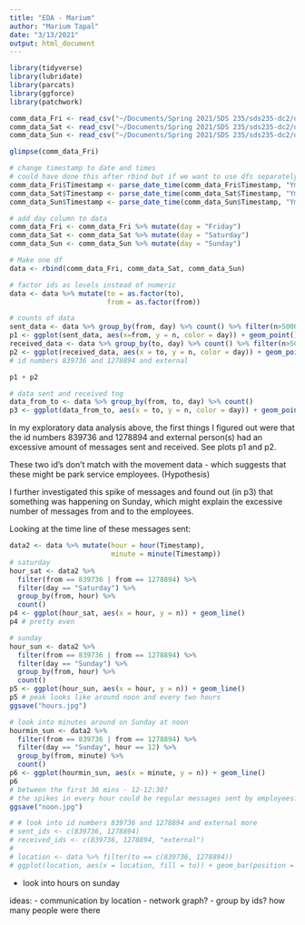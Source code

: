 ```yaml
---
title: "EDA - Marium"
author: "Marium Tapal"
date: "3/13/2021"
output: html_document
---
```


```r
library(tidyverse)
library(lubridate)
library(parcats)
library(ggforce)
library(patchwork)
```

```r
comm_data_Fri <- read_csv("~/Documents/Spring 2021/SDS 235/sds235-dc2/data/Communication Data/comm-data-Fri.csv")
comm_data_Sat <- read_csv("~/Documents/Spring 2021/SDS 235/sds235-dc2/data/Communication Data/comm-data-Sat.csv")
comm_data_Sun <- read_csv("~/Documents/Spring 2021/SDS 235/sds235-dc2/data/Communication Data/comm-data-Sun.csv")
```

```r
glimpse(comm_data_Fri)

# change timestamp to date and times
# could have done this after rbind but if we want to use dfs separately 
comm_data_Fri$Timestamp <- parse_date_time(comm_data_Fri$Timestamp, "YmdHMS")
comm_data_Sat$Timestamp <- parse_date_time(comm_data_Sat$Timestamp, "YmdHMS")
comm_data_Sun$Timestamp <- parse_date_time(comm_data_Sun$Timestamp, "YmdHMS")

# add day column to data
comm_data_Fri <- comm_data_Fri %>% mutate(day = "Friday")
comm_data_Sat <- comm_data_Sat %>% mutate(day = "Saturday")
comm_data_Sun <- comm_data_Sun %>% mutate(day = "Sunday")

# Make one df
data <- rbind(comm_data_Fri, comm_data_Sat, comm_data_Sun)

# factor ids as levels instead of numeric
data <- data %>% mutate(to = as.factor(to),
                        from = as.factor(from))

# counts of data
sent_data <- data %>% group_by(from, day) %>% count() %>% filter(n>5000)
p1 <- ggplot(sent_data, aes(x=from, y = n, color = day)) + geom_point()
received_data <- data %>% group_by(to, day) %>% count() %>% filter(n>5000)
p2 <- ggplot(received_data, aes(x = to, y = n, color = day)) + geom_point()
# id numbers 839736 and 1278894 and external

p1 + p2

# data sent and received tog
data_from_to <- data %>% group_by(from, to, day) %>% count()
p3 <- ggplot(data_from_to, aes(x = to, y = n, color = day)) + geom_point()
```

In my exploratory data analysis above, the first things I figured out were that the id numbers 839736 and 1278894 and external person(s) had an excessive amount of messages sent and received. See plots p1 and p2.

These two id's don't match with the movement data - which suggests that these might be park service employees. (Hypothesis)

I further investigated this spike of messages and found out (in p3) that something was happening on Sunday, which might explain the excessive number of messages from and to the employees. 

Looking at the time line of these messages sent:

```r
data2 <- data %>% mutate(hour = hour(Timestamp),
                         minute = minute(Timestamp))
# saturday
hour_sat <- data2 %>% 
  filter(from == 839736 | from == 1278894) %>% 
  filter(day == "Saturday") %>% 
  group_by(from, hour) %>% 
  count()
p4 <- ggplot(hour_sat, aes(x = hour, y = n)) + geom_line()
p4 # pretty even

# sunday
hour_sun <- data2 %>% 
  filter(from == 839736 | from == 1278894) %>% 
  filter(day == "Sunday") %>% 
  group_by(from, hour) %>% 
  count()
p5 <- ggplot(hour_sun, aes(x = hour, y = n)) + geom_line()
p5 # peak looks like around noon and every two hours
ggsave("hours.jpg")

# look into minutes around on Sunday at noon
hourmin_sun <- data2 %>% 
  filter(from == 839736 | from == 1278894) %>% 
  filter(day == "Sunday", hour == 12) %>% 
  group_by(from, minute) %>% 
  count()
p6 <- ggplot(hourmin_sun, aes(x = minute, y = n)) + geom_line()
p6 
# between the first 30 mins - 12-12:30?
# the spikes in every hour could be regular messages sent by employees?
ggsave("noon.jpg")
```






```r
# # look into id numbers 839736 and 1278894 and external more
# sent_ids <- c(839736, 1278894)
# received_ids <- c(839736, 1278894, "external")
# 
# location <- data %>% filter(to == c(839736, 1278894))
# ggplot(location, aes(x = location, fill = to)) + geom_bar(position = "dodge")
```


- look into hours on sunday

ideas:
- communication by location - network graph?
- group by ids? how many people were there
